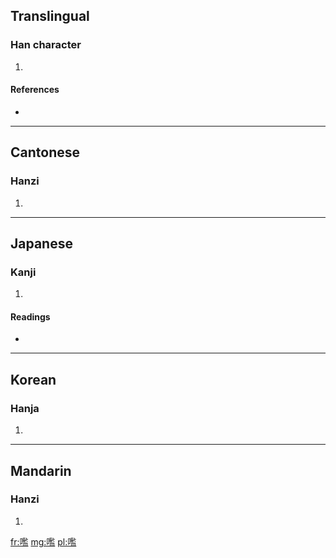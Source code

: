 ==Translingual==

===Han character===
{{Han char|rn=30|rad=口|as=14|sn=17|four=6801<sub>7</sub>|canj=口尸戈廿 (RSIT), 口尸一廿 (RSMT)}}

# {{defn|Han|sort=口14}}

====References====
* {{Han ref|kx=0211.250|dkj=04447|dj=0434.200|hdz=10695.170|uh=5682|ud=22146|bh=ECC7|bd=60615}}

----

==Cantonese==

===Hanzi===
{{yue-hanzi|jyut=|y=laam6}}

# {{defn|lang=yue|sort=口14}}

----

==Japanese==

===Kanji===
{{ja-kanji|grade=|rs=口14}}

# {{defn|lang=ja|sort=口14}}

====Readings====
* {{ja-readings|on=[[らん]] (ran), [[かん]] (kan)|kun=[[むさぼる]] (musaboru), [[たしなむ]] (tashinamu), [[しかる]] (shikaru), [[こえ]] (koe)}}

----

==Korean==

===Hanja===
{{ko-hanja|hangeul=람|rv=ram|mr=ram}}

# {{defn|lang=ko|sort=口14}}

----

==Mandarin==

===Hanzi===
{{cmn-hanzi|pin=[[làn]] ([[lan4]])|wg=lan<sup>4</sup>}}

# {{defn|lang=cmn|sort=口14}}

[[fr:嚂]]
[[mg:嚂]]
[[pl:嚂]]